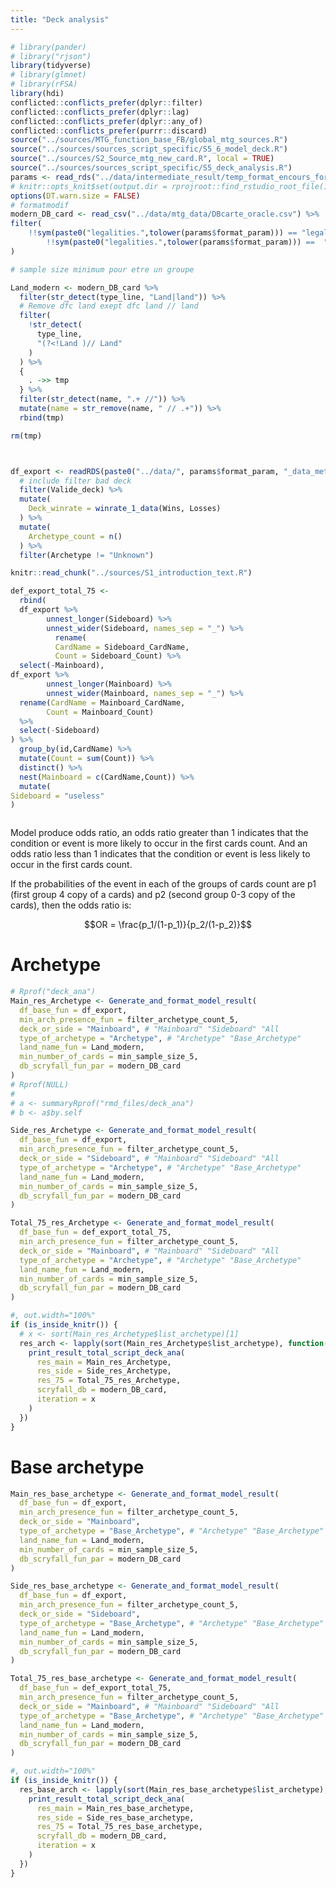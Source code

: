 ---
title: "Deck analysis"
---

```{r setup, include=FALSE, message = FALSE, warning = FALSE} 
# library(pander)
# library("rjson")
library(tidyverse)
# library(glmnet)
# library(rFSA)
library(hdi)
conflicted::conflicts_prefer(dplyr::filter)
conflicted::conflicts_prefer(dplyr::lag)
conflicted::conflicts_prefer(dplyr::any_of)
conflicted::conflicts_prefer(purrr::discard)
source("../sources/MTG_function_base_FB/global_mtg_sources.R")
source("../sources/sources_script_specific/S5_6_model_deck.R")
source("../sources/S2_Source_mtg_new_card.R", local = TRUE)
source("../sources/sources_script_specific/S5_deck_analysis.R")
params <- read_rds("../data/intermediate_result/temp_format_encours_for_param.rds")
# knitr::opts_knit$set(output.dir = rprojroot::find_rstudio_root_file())
options(DT.warn.size = FALSE)
# formatmodif
modern_DB_card <- read_csv("../data/mtg_data/DBcarte_oracle.csv") %>%
filter(
    !!sym(paste0("legalities.",tolower(params$format_param))) == "legal" |
        !!sym(paste0("legalities.",tolower(params$format_param))) ==  "restricted"
)

# sample size minimum pour etre un groupe

Land_modern <- modern_DB_card %>%
  filter(str_detect(type_line, "Land|land")) %>%
  # Remove dfc land exept dfc land // land
  filter(
    !str_detect(
      type_line,
      "(?<!Land )// Land"
    )
  ) %>%
  {
    . ->> tmp
  } %>%
  filter(str_detect(name, ".+ //")) %>%
  mutate(name = str_remove(name, " // .+")) %>%
  rbind(tmp)

rm(tmp)



df_export <- readRDS(paste0("../data/", params$format_param, "_data_meta_en_cours.rds")) %>%
  # include filter bad deck
  filter(Valide_deck) %>%
  mutate(
    Deck_winrate = winrate_1_data(Wins, Losses)
  ) %>%
  mutate(
    Archetype_count = n()
  ) %>%
  filter(Archetype != "Unknown") 
```

```{r}
knitr::read_chunk("../sources/S1_introduction_text.R")
```


```{r creating_data_of_total_75}
def_export_total_75 <- 
  rbind(
  df_export %>% 
        unnest_longer(Sideboard) %>%
        unnest_wider(Sideboard, names_sep = "_") %>% 
          rename(
          CardName = Sideboard_CardName,
          Count = Sideboard_Count) %>% 
  select(-Mainboard),
df_export %>%
        unnest_longer(Mainboard) %>%
        unnest_wider(Mainboard, names_sep = "_") %>% 
  rename(CardName = Mainboard_CardName,
        Count = Mainboard_Count)
  %>% 
  select(-Sideboard)
) %>% 
  group_by(id,CardName) %>% 
  mutate(Count = sum(Count)) %>% 
  distinct() %>% 
  nest(Mainboard = c(CardName,Count)) %>% 
  mutate(
Sideboard = "useless"
)

```


```{r, Introduction_chunk_5_Deck_analysis, results='asis'}
```


Model produce odds ratio, an odds ratio greater than 1 indicates that the condition or event is more likely to occur in the first cards count. And an odds ratio less than 1 indicates that the condition or event is less likely to occur in the first cards count.

If the probabilities of the event in each of the groups of cards count are p1 (first group 4 copy of a cards) and p2 (second group 0-3 copy of the cards), then the odds ratio is:

$$OR = \frac{p_1/(1-p_1)}{p_2/(1-p_2)}$$

# Archetype  


```{r result_archetype_mainboard}
# Rprof("deck_ana")
Main_res_Archetype <- Generate_and_format_model_result(
  df_base_fun = df_export,
  min_arch_presence_fun = filter_archetype_count_5,
  deck_or_side = "Mainboard", # "Mainboard" "Sideboard" "All
  type_of_archetype = "Archetype", # "Archetype" "Base_Archetype"
  land_name_fun = Land_modern,
  min_number_of_cards = min_sample_size_5,
  db_scryfall_fun_par = modern_DB_card
)
# Rprof(NULL)
# 
# a <- summaryRprof("rmd_files/deck_ana")
# b <- a$by.self
```

```{r result_archetype_sideboard}
Side_res_Archetype <- Generate_and_format_model_result(
  df_base_fun = df_export,
  min_arch_presence_fun = filter_archetype_count_5,
  deck_or_side = "Sideboard", # "Mainboard" "Sideboard" "All
  type_of_archetype = "Archetype", # "Archetype" "Base_Archetype"
  land_name_fun = Land_modern,
  min_number_of_cards = min_sample_size_5,
  db_scryfall_fun_par = modern_DB_card
)
```



```{r result_archetype_total_75}
Total_75_res_Archetype <- Generate_and_format_model_result(
  df_base_fun = def_export_total_75,
  min_arch_presence_fun = filter_archetype_count_5,
  deck_or_side = "Mainboard", # "Mainboard" "Sideboard" "All
  type_of_archetype = "Archetype", # "Archetype" "Base_Archetype"
  land_name_fun = Land_modern,
  min_number_of_cards = min_sample_size_5,
  db_scryfall_fun_par = modern_DB_card
)
```


```{r print_result_arch, results='asis'}
#, out.width="100%"
if (is_inside_knitr()) {
  # x <- sort(Main_res_Archetype$list_archetype)[1]
  res_arch <- lapply(sort(Main_res_Archetype$list_archetype), function(x) {
    print_result_total_script_deck_ana(
      res_main = Main_res_Archetype,
      res_side = Side_res_Archetype,
      res_75 = Total_75_res_Archetype,
      scryfall_db = modern_DB_card,
      iteration = x
    )
  })
}
```


# Base archetype  


```{r result_base_archetype_main_board}
Main_res_base_archetype <- Generate_and_format_model_result(
  df_base_fun = df_export,
  min_arch_presence_fun = filter_archetype_count_5,
  deck_or_side = "Mainboard",
  type_of_archetype = "Base_Archetype", # "Archetype" "Base_Archetype"
  land_name_fun = Land_modern,
  min_number_of_cards = min_sample_size_5,
  db_scryfall_fun_par = modern_DB_card
)
```

```{r result_base_archetype_side_board}
Side_res_base_archetype <- Generate_and_format_model_result(
  df_base_fun = df_export,
  min_arch_presence_fun = filter_archetype_count_5,
  deck_or_side = "Sideboard",
  type_of_archetype = "Base_Archetype", # "Archetype" "Base_Archetype"
  land_name_fun = Land_modern,
  min_number_of_cards = min_sample_size_5,
  db_scryfall_fun_par = modern_DB_card
)
```


```{r result_base_archetype_total_75}
Total_75_res_base_archetype <- Generate_and_format_model_result(
  df_base_fun = def_export_total_75,
  min_arch_presence_fun = filter_archetype_count_5,
  deck_or_side = "Mainboard", # "Mainboard" "Sideboard" "All
  type_of_archetype = "Base_Archetype", # "Archetype" "Base_Archetype"
  land_name_fun = Land_modern,
  min_number_of_cards = min_sample_size_5,
  db_scryfall_fun_par = modern_DB_card
)
```


```{r print_result_base_arch, results='asis'}
#, out.width="100%"
if (is_inside_knitr()) {
  res_base_arch <- lapply(sort(Main_res_base_archetype$list_archetype), function(x) {
    print_result_total_script_deck_ana(
      res_main = Main_res_base_archetype,
      res_side = Side_res_base_archetype,
      res_75 = Total_75_res_base_archetype,
      scryfall_db = modern_DB_card,
      iteration = x
    )
  })
}
```
